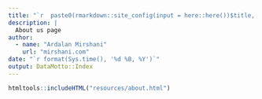 ```yaml
---
title: "`r  paste0(rmarkdown::site_config(input = here::here())$title, ':', ' About')`"
description: |
  About us page
author:
  - name: "Ardalan Mirshani"
    url: "mirshani.com"
date: "`r format(Sys.time(), '%d %B, %Y')`"
output: DataMotto::Index
---
```


```r
htmltools::includeHTML("resources/about.html")
```
